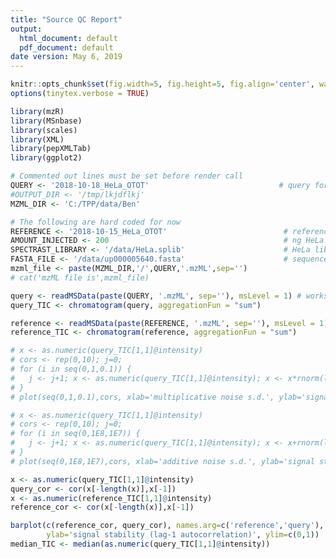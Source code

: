 ```yaml
---
title: "Source QC Report"
output:
  html_document: default
  pdf_document: default
date version: May 6, 2019
---
```


[//]: # (This sub-report contains metrics related to the performance of the source. This includes metrics such as smoothness of the MS1 TIC reflecting source sputtering.

```r
knitr::opts_chunk$set(fig.width=5, fig.height=5, fig.align='center', warning=FALSE, message=FALSE, error=TRUE)
options(tinytex.verbose = TRUE)
```


[//]: # (1. Load R packages and specify the search parameters and sequence database)

```r
library(mzR)
library(MSnbase)
library(scales)
library(XML)
library(pepXMLTab)
library(ggplot2)

# Commented out lines must be set before render call
QUERY <- '2018-10-18_HeLa_OTOT'                             # query for QC
#OUTPUT_DIR <- '/tmp/lkjdflkj'
MZML_DIR <- 'C:/TPP/data/Ben'

# The following are hard coded for now
REFERENCE <- '2018-10-15_HeLa_OTOT'                          # reference (could be local)
AMOUNT_INJECTED <- 200                                       # ng HeLa injected (reference)
SPECTRAST_LIBRARY <- '/data/HeLa.splib'                      # HeLa library
FASTA_FILE <- '/data/up000005640.fasta'                      # sequence database
mzml_file <- paste(MZML_DIR,'/',QUERY,'.mzML',sep='')
# cat('mzML file is',mzml_file)
```


[//]: # (2. Look up instrument manufacturer and model from query mzML file)

[//]: # (Here we read in instrument metadata from the mzML file using the mzR package) 

```r
query <- readMSData(paste(QUERY, '.mzML', sep=''), msLevel = 1) # works, but quite slow...
query_TIC <- chromatogram(query, aggregationFun = "sum")

reference <- readMSData(paste(REFERENCE, '.mzML', sep=''), msLevel = 1)
reference_TIC <- chromatogram(reference, aggregationFun = "sum")

# x <- as.numeric(query_TIC[1,1]@intensity)
# cors <- rep(0,10); j=0;
# for (i in seq(0,1,0.1)) {
#   j <- j+1; x <- as.numeric(query_TIC[1,1]@intensity); x <- x*rnorm(length(x), mean=1, sd=i); query_cor # <- cor(x[-length(x)],x[-1]); cors[j] <- query_cor
# }
# plot(seq(0,1,0.1),cors, xlab='multiplicative noise s.d.', ylab='signal stability (cor)')  

# x <- as.numeric(query_TIC[1,1]@intensity)
# cors <- rep(0,10); j=0;
# for (i in seq(0,1E8,1E7)) {
#   j <- j+1; x <- as.numeric(query_TIC[1,1]@intensity); x <- x+rnorm(length(x), mean=0, sd=i); query_cor # <- cor(x[-length(x)],x[-1]); cors[j] <- query_cor
# }
# plot(seq(0,1E8,1E7),cors, xlab='additive noise s.d.', ylab='signal stability (cor)')  

x <- as.numeric(query_TIC[1,1]@intensity)
query_cor <- cor(x[-length(x)],x[-1])
x <- as.numeric(reference_TIC[1,1]@intensity)
reference_cor <- cor(x[-length(x)],x[-1])

barplot(c(reference_cor, query_cor), names.arg=c('reference','query'), col=c("green","blue"),
        ylab='signal stability (lag-1 autocorrelation)', ylim=c(0,1))
median_TIC <- median(as.numeric(query_TIC[1,1]@intensity))
```
\begin{center}Figure 1: Signal stability of reference (green) and query (blue).\end{center}
